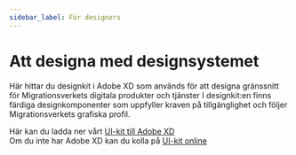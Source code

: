 ```yaml
---
sidebar_label: För designers
---
```


# Att designa med designsystemet

Här hittar du designkit i Adobe XD som används för att designa gränssnitt för Migrationsverkets digitala produkter och tjänster 
I designkit:en finns färdiga designkomponenter som uppfyller kraven på tillgänglighet och följer Migrationsverkets grafiska profil. 

Här kan du ladda ner vårt [UI-kit till Adobe XD](/files/MIDAS_UIkit_v11.xd)<br/>
Om du inte har Adobe XD kan du kolla på [UI-kit online](https://xd.adobe.com/view/fd39ce9f-981e-44ce-b515-69fd7c89a9b6-a86a/)

